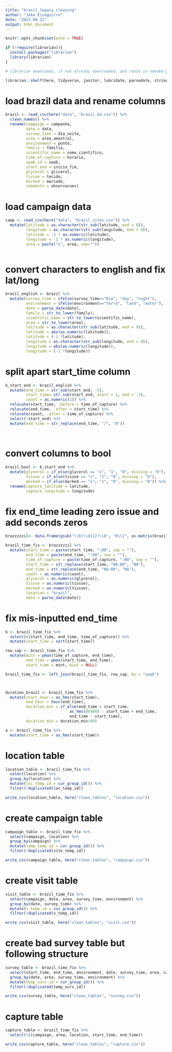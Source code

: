 ```yaml
---
title: "brazil_legacy_cleaning"
author: "Jake Eisaguirre"
date: "2022-08-22"
output: html_document
---
```


```r
knitr::opts_chunk$set(echo = TRUE)

if (!require(librarian)){
  install.packages("librarian")
  library(librarian)
}

# librarian downloads, if not already downloaded, and reads in needed packages

librarian::shelf(here, tidyverse, janitor, lubridate, parsedate, stringr,hms, stringi)
```

# load brazil data and rename columns
```r

brazil <- read_csv(here("data", "brazil_bd.csv")) %>% 
  clean_names() %>% 
  rename(campaign = campanha,
         date = data,
         survey_time = dia_noite,
         area = area_amostral,
         environment = ponto,
         family = familia,
         scientific_name = nome_cientifico,
         time_of_capture = horario,
         swab_id = swab,
         start_end = inicio_fim,
         glycerol = glicerol,
         tissue = tecido,
         marked = marcado,
         comments = observacoes)

```

# load campaign data
```r

camp <- read_csv(here("data", "brazil_sites.csv")) %>% 
  mutate(latitude = as.character(str_sub(latitude, end = 9)),
         longitude = as.character(str_sub(longitude, end = 9)),
         latitude = -1 * as.numeric(latitude),
         longitude = -1 * as.numeric(longitude),
         area = paste("s", area, sep=""))
  
```


# convert characters to english and fix lat/long
```r

brazil_english <- brazil %>% 
  mutate(survey_time = ifelse(survey_time=="Dia", "day", "night"),
         environment = ifelse(environment=="Terra", "land", "water"),
         date = parse_date(date),
         family = str_to_lower(family),
         scientific_name = str_to_lower(scientific_name),
         area = str_to_lower(area),
         latitude = as.character(str_sub(latitude, end = 9)),
         latitude = abs(as.numeric(latitude)),
         latitude = (-1 *latitude),
         longitude = as.character(str_sub(longitude, end = 9)),
         longitude = abs(as.numeric(longitude)),
         longitude = (-1 *longitude))

```

# split apart start_time column
```r

b_start_end <- brazil_english %>% 
  mutate(end_time = str_sub(start_end, -5),
         start_time= str_sub(start_end, start = 1, end = -7),
         count = as.numeric(1)) %>% 
  relocate(start_time, .before = time_of_capture) %>% 
  relocate(end_time, .after = start_time) %>%
  relocate(count, .after = time_of_capture) %>% 
  select(!start_end) %>%
  mutate(end_time = str_replace(end_time, "/", "0"))
  
  

```

# convert columns to bool
```r


brazil_bool <- b_start_end %>% 
  mutate(glycerol = if_else(glycerol == "x", "1", "0", missing = "0"),
         tissue = if_else(tissue == "x", "1", "0", missing = "0"),
         marked = if_else(marked == "x", "1", "0", missing = "0")) %>% 
  rename(capture_latitude = latitude,
         capture_longitude = longitude)


```

# fix end_time leading zero issue and add seconds zeros
```r
brazzzzzil<- data.frame(gsub("\\b(\\d{1})\\b", "0\\1", as.matrix(brazil_bool)))

brazil_time_fix <- brazzzzzil %>% 
  mutate(start_time = paste(start_time, ":00", sep = ""),
         end_time = paste(end_time, ":00", sep = ""),
         time_of_capture = paste(time_of_capture, ":00", sep = ""),
         start_time = str_replace(start_time, "NA:00", "NA"),
         end_time = str_replace(end_time, "NA:00", "NA"),
         count = as.numeric(count),
         glycerol = as.numeric(glycerol),
         tissue = as.numeric(tissue),
         marked = as.numeric(tissue),
         location = "brazil",
         date = parse_date(date))

```

# fix mis-inputted end_time
```r

b <- brazil_time_fix %>% 
  select(c(start_time, end_time, time_of_capture)) %>% 
  mutate(start_time = sort(start_time))

row_sap <- brazil_time_fix %>%
  mutate(mint = pmax(time_of_capture, end_time),
         end_time = pmax(start_time, end_time),
         start_time = mint, mint = NULL)

brazil_time_fix <- left_join(brazil_time_fix, row_sap, by = "swab")



duration_brazil <- brazil_time_fix %>% 
  mutate(start_hour = as_hms(start_time),
         end_hour = hour(end_time),
         duration_min = if_else(end_time < start_time,
                            as_hms(86400) - start_time + end_time,
                            end_time - start_time),
         duration_min = duration_min/60)

a <- brazil_time_fix %>% 
  mutate(start_time = as_hms(start_time))

```

# location table
```r
location_table <- brazil_time_fix %>% 
  select(location) %>% 
  group_by(location) %>% 
  mutate(loc_temp_id = cur_group_id()) %>% 
  filter(!duplicated(loc_temp_id))

write_csv(location_table, here("clean_tables", "location.csv"))
```


# create campaign table
```r

campaign_table <- brazil_time_fix %>% 
  select(campaign, location) %>% 
  group_by(campaign) %>% 
  mutate(camp_temp_id = cur_group_id()) %>% 
  filter(!duplicated(site_temp_id))

write_csv(campaign_table, here("clean_tables", "campaign.csv"))

```

# create visit table
```r

visit_table <- brazil_time_fix %>% 
  select(campaign, date, area, survey_time, environment) %>% 
  group_by(date, survey_time) %>% 
  mutate(v_temp_id = cur_group_id()) %>% 
  filter(!duplicated(v_temp_id))

write_csv(visit_table, here("clean_tables", "visit.csv"))

```

# create bad survey table but following structure
```r

survey_table <- brazil_time_fix %>% 
  select(start_time, end_time, environment, date, survey_time, area, campaign) %>% 
  group_by(date, area, survey_time, environment) %>% 
  mutate(temp_surv_id = cur_group_id()) %>% 
  filter(!duplicated(temp_surv_id))

write_csv(survey_table, here("clean_tables", "survey.csv"))

```

# capture table
```r

capture_table <- brazil_time_fix %>% 
  select(!c(campaign, area, location, start_time, end_time))

write_csv(capture_table, here("clean_tables", "capture.csv"))

```

